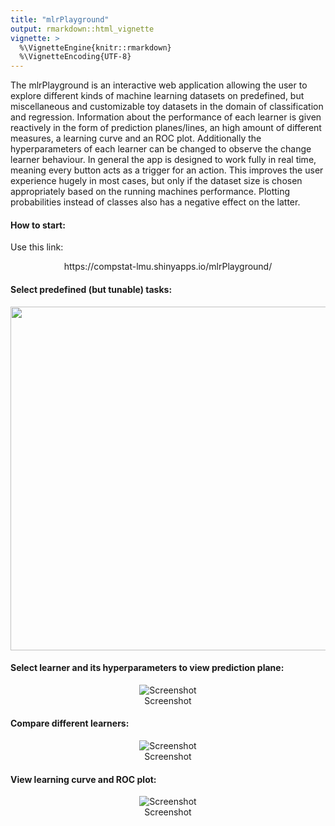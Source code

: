 ```yaml
---
title: "mlrPlayground"
output: rmarkdown::html_vignette
vignette: >
  %\VignetteEngine{knitr::rmarkdown}
  %\VignetteEncoding{UTF-8}
---
```


The mlrPlayground is an interactive web application allowing the user to explore different kinds of machine learning datasets on predefined, but miscellaneous and customizable toy datasets in the domain of classification and regression. Information about the performance of each learner is given reactively in the form of prediction planes/lines, an high amount of different measures, a learning curve and an ROC plot.
Additionally the hyperparameters of each learner can be changed to observe the change learner behaviour.
In general the app is designed to work fully in real time, meaning every button acts as a trigger for an action. This improves the user experience hugely in most cases, but only if the dataset size is chosen appropriately based on the running machines performance. Plotting probabilities instead of classes also has a negative effect on the latter.

#### How to start:

Use this link:

<center>
https://compstat-lmu.shinyapps.io/mlrPlayground/
</center>

#### Select predefined (but tunable) tasks:

<center>
<img src="https://i.imgur.com/BVxxNQx.gif" width="550">
</center>

#### Select learner and its hyperparameters to view prediction plane:

<center>
![Screenshot](https://i.imgur.com/vR5UWyN.gif)
</center>

#### Compare different learners:

<center>
![Screenshot](https://i.imgur.com/SzPSFle.gif)
</center>

#### View learning curve and ROC plot:

<center>
![Screenshot](https://i.imgur.com/WGdOKeJ.gif)
</center>
